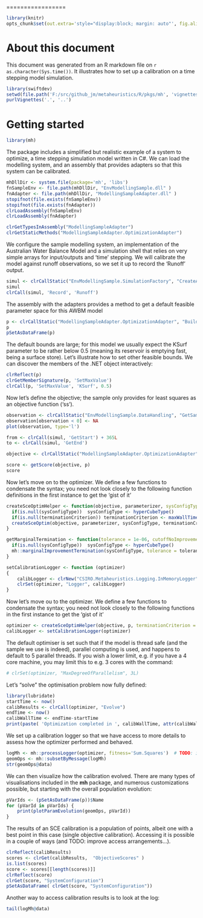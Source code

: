 <!--
%\VignetteEngine{knitr}
%\VignetteIndexEntry{Getting started with the 'mh' package}
-->

=================

```r
library(knitr)
opts_chunk$set(out.extra='style="display:block; margin: auto"', fig.align="center", fig.width=10, fig.height=8, dev='png')
```

# About this document

This document was generated from an R markdown file on `r as.character(Sys.time())`. It illustrates how to set up a calibration on a time stepping model simulation.

```r
library(swiftdev)
setwd(file.path('F:/src/github_jm/metaheuristics/R/pkgs/mh', 'vignettes'))
purlVignettes('.', '..')
```

# Getting started

```r
library(mh)
```

The package includes a simplified but realistic example of a system to optimize, a time stepping simulation model written in C#. We can load the modelling system, and an assembly that provides adapters so that this system can be calibrated.

```r
mhDllDir <- system.file(package='mh', 'libs')
fnSampleEnv <- file.path(mhDllDir, "EnvModellingSample.dll" )
fnAdapter <- file.path(mhDllDir, "ModellingSampleAdapter.dll" )
stopifnot(file.exists(fnSampleEnv))
stopifnot(file.exists(fnAdapter))
clrLoadAssembly(fnSampleEnv)
clrLoadAssembly(fnAdapter)

clrGetTypesInAssembly("ModellingSampleAdapter")
clrGetStaticMethods("ModellingSampleAdapter.OptimizationAdapter")
```

We configure the sample modelling system, an implementation of the Australian Water Balance Model and a simulation shell that relies on very simple arrays for input/outputs and 'time' stepping. We will calibrate the model against runoff observations, so we set it up to record the 'Runoff' output.

```r
simul <- clrCallStatic("EnvModellingSample.SimulationFactory", "CreateAwbmSimulation", TRUE)
simul
clrCall(simul, 'Record', 'Runoff')
```

The assembly with the adapters provides a method to get a default feasible parameter space for this AWBM model

```r
p <- clrCallStatic("ModellingSampleAdapter.OptimizationAdapter", "BuildParameterSpace", simul)
p
pSetAsDataFrame(p)
```

The default bounds are large; for this model we usually expect the KSurf parameter to be rather below 0.5 (meaning its reservoir is emptying fast, being a surface store). Let's illustrate how to set other feasible bounds. We can discover the members of the .NET object interactively:

```r
clrReflect(p)
clrGetMemberSignature(p, 'SetMaxValue')
clrCall(p, 'SetMaxValue', 'KSurf', 0.5)
```

Now let's define the objective; the sample only provides for least squares as an objective function ('ss').

```r
observation <- clrCallStatic("EnvModellingSample.DataHandling", "GetSampleRunoff")
observation[observation < 0] <- NA
plot(observation, type='l')

from <- clrCall(simul, 'GetStart') + 365L
to <- clrCall(simul, 'GetEnd')

objective <- clrCallStatic("ModellingSampleAdapter.OptimizationAdapter", "BuildEvaluator", simul, observation, from, to, "ss")

score <- getScore(objective, p)
score
```

Now let's move on to the optimizer. We define a few functions to condensate the syntax; you need not look closely to the following function definitions in the first instance to get the 'gist of it'

```r
createSceOptimHelper <- function(objective, parameterizer, sysConfigType = NULL, terminationCriterion = NULL) {
  if(is.null(sysConfigType))  sysConfigType <- hyperCubeType()
  if(is.null(terminationCriterion)) terminationCriterion <- maxWallTimeTermination(sysConfigType)
  createSceOptim(objective, parameterizer, sysConfigType, terminationCriterion)
}

getMarginalTermination <- function(tolerance = 1e-06, cutoffNoImprovement = 10, maxHours = 0.05, sysConfigType=NULL) {
  if(is.null(sysConfigType))  sysConfigType <- hyperCubeType()
  mh::marginalImprovementTermination(sysConfigType, tolerance = tolerance, cutoffNoImprovement = cutoffNoImprovement, maxHours = maxHours) 
}

setCalibrationLogger <- function (optimizer) 
{
    calibLogger <- clrNew("CSIRO.Metaheuristics.Logging.InMemoryLogger")
    clrSet(optimizer, "Logger", calibLogger)
}
```

Now let's move ou to the optimizer. We define a few functions to condensate the syntax; you need not look closely to the following functions in the first instance to get the 'gist of it'

```r
optimizer <- createSceOptimHelper(objective, p, terminationCriterion = getMarginalTermination())
calibLogger <- setCalibrationLogger(optimizer)
```

The default optimiser is set such that if the model is thread safe (and the sample we use is indeed), parallel computing is used, and happens to default to 5 parallel threads. If you wish a lower limit, e.g. if you have a 4 core machine, you may limit this to e.g. 3 cores with the command:

```r
# clrSet(optimizer, "MaxDegreeOfParallelism", 3L)
```

Let's "solve" the optimisation problem now fully defined:

```r
library(lubridate)
startTime <- now()
calibResults <- clrCall(optimizer, "Evolve")
endTime <- now()
calibWallTime <- endTime-startTime
print(paste( 'Optimization completed in ', calibWallTime, attr(calibWallTime, 'units')))
```

We set up a calibration logger so that we have access to more details to assess how the optimizer performed and behaved.

```r
logMh <- mh::processLogger(optimizer, fitness='Sum.Squares')  # TODO: illustrate where this name for the fitness comes from...
geomOps <- mh::subsetByMessage(logMh)
str(geomOps@data)
```

We can then visualize how the calibration evolved. There are many types of visualisations included in the **mh** package, and numerous customizations possible, but starting with the overall population evolution:

```r
pVarIds <- (pSetAsDataFrame(p))$Name
for (pVarId in pVarIds) {
	print(plotParamEvolution(geomOps, pVarId))
}
```

The results of an SCE calibration is a population of points, albeit one with a best point in this case (single objective calibration). Accessing it is possible in a couple of ways (and TODO: improve access arrangements...).

```r
clrReflect(calibResults)
scores <- clrGet(calibResults,  "ObjectiveScores" )
is.list(scores)
score <- scores[[length(scores)]]
clrReflect(score)
clrGet(score, "SystemConfiguration")
pSetAsDataFrame( clrGet(score, "SystemConfiguration"))
```

Another way to access calibration results is to look at the log:

```r
tail(logMh@data)
```
